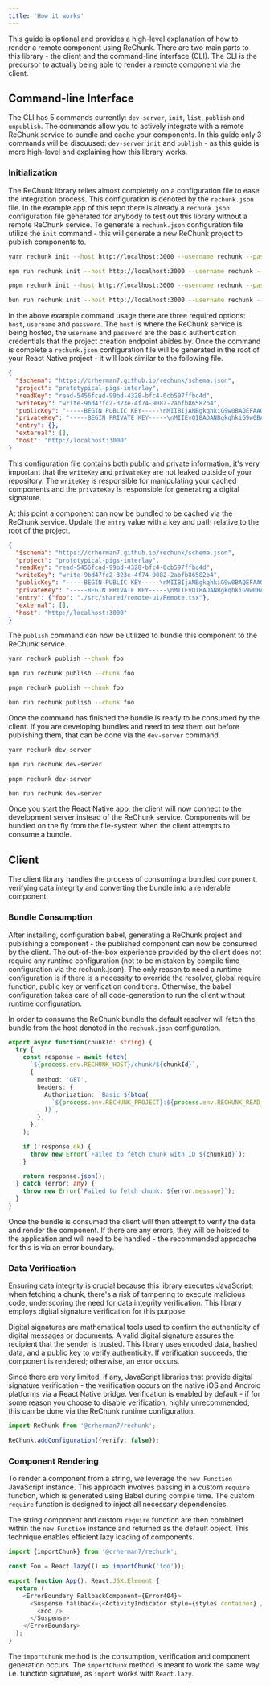 ```yaml
---
title: 'How it works'
---
```



This guide is optional and provides a high-level explanation of how to render a remote component using ReChunk. There are two main parts to this library - the client and the command-line interface (CLI). The CLI is the precursor to actually being able to render a remote component via the client.

## Command-line Interface

The CLI has 5 commands currently: `dev-server`, `init`, `list`, `publish` and `unpublish`. The commands allow you to actively integrate with a remote ReChunk service to bundle and cache your components. In this guide only 3 commands will be discuused: `dev-server` `init` and `publish` - as this guide is more high-level and explaining how this library works.

### Initialization

The ReChunk library relies almost completely on a configuration file to ease the integration process. This configuration is denoted by the `rechunk.json` file. In the example app of this repo there is already a `rechunk.json` configuration file generated for anybody to test out this library without a remote ReChunk service. To generate a `rechunk.json` configuration file utilize the `init` command - this will generate a new ReChunk project to publish components to.

<Tabs>
<TabItem label="yarn">

```sh
yarn rechunk init --host http://localhost:3000 --username rechunk --password aC00Lpr0ject
```

</TabItem>
<TabItem label="npm">

```sh
npm run rechunk init --host http://localhost:3000 --username rechunk --password aC00Lpr0ject
```

</TabItem>
<TabItem label="pnpm">

```sh
pnpm rechunk init --host http://localhost:3000 --username rechunk --password aC00Lpr0ject
```

</TabItem>
<TabItem label="bun">

```sh
bun run rechunk init --host http://localhost:3000 --username rechunk --password aC00Lpr0ject
```

</TabItem>
</Tabs>

In the above example command usage there are three required options: `host`, `username` and `password`. The `host` is where the ReChunk service is being hosted, the `username` and `password` are the basic authentication credentials that the project creation endpoint abides by. Once the command is complete a `rechunk.json` configuration file will be generated in the root of your React Native project - it will look similar to the following file.

```json title=rechunk.json
{
  "$schema": "https://crherman7.github.io/rechunk/schema.json",
  "project": "prototypical-pigs-interlay",
  "readKey": "read-5456fcad-99bd-4328-bfc4-0cb597ffbc4d",
  "writeKey": "write-9bd47fc2-323e-4f74-9082-2abfb86582b4",
  "publicKey": "-----BEGIN PUBLIC KEY-----\nMIIBIjANBgkqhkiG9w0BAQEFAAOCAQ8AMIIBCgKCAQEArk92wo3nc7AShy2c860h\nojRACKTnYGbB1NPRezyZ40Lk9p/myZ02ZpmVDGlMtWgqgIOoufUwPTa9LkmjFUgg\nYkhDHZzokiJjZ9PseRXr4+63p8MSvOmQvoQMqSO2mBEuXTks4tTNx/AySWqV9GDC\nMeM+VFKtQULuxgQSNJ1LDIu8ofpeKDB2bivV8phrLzRSM4TWuCu9u9gWxsUbTihR\nLyicJvmx44NBmdr9N0WIOh/15vAYieiY8MsZE7B8St0x5jgDT4taUzTd8R0RyDw/\nOtpCeOIDGwmz7h0Rx2r0Q+WOuRL4MSbGBJuT3TJoWkOPCrhfH3Sc6a61NyoPeiDZ\nXQIDAQAB\n-----END PUBLIC KEY-----\n",
  "privateKey": "-----BEGIN PRIVATE KEY-----\nMIIEvQIBADANBgkqhkiG9w0BAQEFAASCBKcwggSjAgEAAoIBAQCuT3bCjedzsBKH\nLZzzrSGiNEAIpOdgZsHU09F7PJnjQuT2n+bJnTZmmZUMaUy1aCqAg6i59TA9Nr0u\nSaMVSCBiSEMdnOiSImNn0+x5Fevj7renwxK86ZC+hAypI7aYES5dOSzi1M3H8DJJ\napX0YMIx4z5UUq1BQu7GBBI0nUsMi7yh+l4oMHZuK9XymGsvNFIzhNa4K7272BbG\nxRtOKFEvKJwm+bHjg0GZ2v03RYg6H/Xm8BiJ6JjwyxkTsHxK3THmOANPi1pTNN3x\nHRHIPD862kJ44gMbCbPuHRHHavRD5Y65EvgxJsYEm5PdMmhaQ48KuF8fdJzprrU3\nKg96INldAgMBAAECggEAQfVhzAbkYRtsN2ikLnUB+B3raRn1T74ydHVenFJ3LM7g\nUw54xyvNLQ/KnbKuyypKguzPCOblxRQUjBJjOqdbUbVkaC06uCl5Eg3YOo14AH0R\nU9L2ITQEiILxQ4N3EZ3WvIHpIUBDSffzH2LMsXd3pGcH6+KJGtvX/GgH947Zmjoa\nXOiu3hw+E1qZaUTjWgGYmT+ph+8gHW34ner5JS4m8tqkNtP0U2DJIVD7MR5i/jp3\nzv19/foEUew8wvs4R4GcvS3xGETebg4H6DonxJ79HtXe3jzigreOLYybjyw4zRFv\nYHDh9qRCL20Qydq7Ogg963Yur1Ecys2faeehNp8pxQKBgQDUNreN8wMYU4/qyLmi\n7wHQ9rr/pqqcNsLsBRSlwXKsK7ffwSjvx+aUOzucnlHUrLpJtllT551aWw8EY4Rx\nGI7iTwCPCKK7s6laZeXSrSKWgXibTuCn/1FJ8dZbFHKhWaXQW2QFSSNRzqp41FhB\ncZXs9cS0Yf6issvtiP7hAX7N/wKBgQDSRqpdl/eX2t4vMYbdfHvvtzy01MccKrQ2\nhADX/PgVAe/8n1/vxftK5cKAUapq0gpS8/1mRuTeRZ9a7HAZvpNuYEKhlRsSOzNg\nYYqNmq9F33kxRjsdm6RrYMMyk8v8pIuyFTaZY+MdIRDt306a2VK4EAQxS5G+wTr6\nOgOM4fxQowKBgGawZ5gf7PJ7lRu2r+XBJC7bBdgp7UsUULRnLPucpYHc0ehLjySg\npdo643jBP7XbM3Xx8D3iyUjs4VJtWaxkhtfKBOox8pVDtgKRZmnQ7/jGg/cbbyi8\nKrjOdryyI1oiiFNPthG8t4OhruozTtW0QildMCddeBuAy5+Q+E0nLRY/AoGAFxXR\nAGN9uDs8J1w9nTVcee3ZCVVO4sXBcTa+zPel2NCUo1xv8OgAdbGRz/qnRgD3RzIo\nQMFJwSlNnHLWv8zPbM++oPS4uyCqvEsZJgC0e2xUZtd6B/8dZviBlZzqSTtbZtqz\nWtW/imQl8qeQfqmbTj/b5fmQ76tRKUWTPDVXORcCgYEArx0LII/G1luLj/z2bvhz\nA5OXyUL7ka2wJqmpb0XdFP+PPIsud5GXf2uG9GTkhBHnwuakXW8UdB/4pwEtAYRS\nGndITg+KPDwTvuz6P51MQM6wd1922UKjTl3BY+7CzaWCuBGV/yfFjpsWtoSQJvSY\nDCwpHpF7v/6fhQU/Y2ZnI84=\n-----END PRIVATE KEY-----\n",
  "entry": {},
  "external": [],
  "host": "http://localhost:3000"
}
```

This configuration file contains both public and private information, it's very important that the `writeKey` and `privateKey` are not leaked outside of your repository. The `writeKey` is responsible for manipulating your cached components and the `privateKey` is responsible for generating a digital signature.

At this point a component can now be bundled to be cached via the ReChunk service. Update the `entry` value with a key and path relative to the root of the project.

```json title=rechunk.json ins={8}
{
  "$schema": "https://crherman7.github.io/rechunk/schema.json",
  "project": "prototypical-pigs-interlay",
  "readKey": "read-5456fcad-99bd-4328-bfc4-0cb597ffbc4d",
  "writeKey": "write-9bd47fc2-323e-4f74-9082-2abfb86582b4",
  "publicKey": "-----BEGIN PUBLIC KEY-----\nMIIBIjANBgkqhkiG9w0BAQEFAAOCAQ8AMIIBCgKCAQEArk92wo3nc7AShy2c860h\nojRACKTnYGbB1NPRezyZ40Lk9p/myZ02ZpmVDGlMtWgqgIOoufUwPTa9LkmjFUgg\nYkhDHZzokiJjZ9PseRXr4+63p8MSvOmQvoQMqSO2mBEuXTks4tTNx/AySWqV9GDC\nMeM+VFKtQULuxgQSNJ1LDIu8ofpeKDB2bivV8phrLzRSM4TWuCu9u9gWxsUbTihR\nLyicJvmx44NBmdr9N0WIOh/15vAYieiY8MsZE7B8St0x5jgDT4taUzTd8R0RyDw/\nOtpCeOIDGwmz7h0Rx2r0Q+WOuRL4MSbGBJuT3TJoWkOPCrhfH3Sc6a61NyoPeiDZ\nXQIDAQAB\n-----END PUBLIC KEY-----\n",
  "privateKey": "-----BEGIN PRIVATE KEY-----\nMIIEvQIBADANBgkqhkiG9w0BAQEFAASCBKcwggSjAgEAAoIBAQCuT3bCjedzsBKH\nLZzzrSGiNEAIpOdgZsHU09F7PJnjQuT2n+bJnTZmmZUMaUy1aCqAg6i59TA9Nr0u\nSaMVSCBiSEMdnOiSImNn0+x5Fevj7renwxK86ZC+hAypI7aYES5dOSzi1M3H8DJJ\napX0YMIx4z5UUq1BQu7GBBI0nUsMi7yh+l4oMHZuK9XymGsvNFIzhNa4K7272BbG\nxRtOKFEvKJwm+bHjg0GZ2v03RYg6H/Xm8BiJ6JjwyxkTsHxK3THmOANPi1pTNN3x\nHRHIPD862kJ44gMbCbPuHRHHavRD5Y65EvgxJsYEm5PdMmhaQ48KuF8fdJzprrU3\nKg96INldAgMBAAECggEAQfVhzAbkYRtsN2ikLnUB+B3raRn1T74ydHVenFJ3LM7g\nUw54xyvNLQ/KnbKuyypKguzPCOblxRQUjBJjOqdbUbVkaC06uCl5Eg3YOo14AH0R\nU9L2ITQEiILxQ4N3EZ3WvIHpIUBDSffzH2LMsXd3pGcH6+KJGtvX/GgH947Zmjoa\nXOiu3hw+E1qZaUTjWgGYmT+ph+8gHW34ner5JS4m8tqkNtP0U2DJIVD7MR5i/jp3\nzv19/foEUew8wvs4R4GcvS3xGETebg4H6DonxJ79HtXe3jzigreOLYybjyw4zRFv\nYHDh9qRCL20Qydq7Ogg963Yur1Ecys2faeehNp8pxQKBgQDUNreN8wMYU4/qyLmi\n7wHQ9rr/pqqcNsLsBRSlwXKsK7ffwSjvx+aUOzucnlHUrLpJtllT551aWw8EY4Rx\nGI7iTwCPCKK7s6laZeXSrSKWgXibTuCn/1FJ8dZbFHKhWaXQW2QFSSNRzqp41FhB\ncZXs9cS0Yf6issvtiP7hAX7N/wKBgQDSRqpdl/eX2t4vMYbdfHvvtzy01MccKrQ2\nhADX/PgVAe/8n1/vxftK5cKAUapq0gpS8/1mRuTeRZ9a7HAZvpNuYEKhlRsSOzNg\nYYqNmq9F33kxRjsdm6RrYMMyk8v8pIuyFTaZY+MdIRDt306a2VK4EAQxS5G+wTr6\nOgOM4fxQowKBgGawZ5gf7PJ7lRu2r+XBJC7bBdgp7UsUULRnLPucpYHc0ehLjySg\npdo643jBP7XbM3Xx8D3iyUjs4VJtWaxkhtfKBOox8pVDtgKRZmnQ7/jGg/cbbyi8\nKrjOdryyI1oiiFNPthG8t4OhruozTtW0QildMCddeBuAy5+Q+E0nLRY/AoGAFxXR\nAGN9uDs8J1w9nTVcee3ZCVVO4sXBcTa+zPel2NCUo1xv8OgAdbGRz/qnRgD3RzIo\nQMFJwSlNnHLWv8zPbM++oPS4uyCqvEsZJgC0e2xUZtd6B/8dZviBlZzqSTtbZtqz\nWtW/imQl8qeQfqmbTj/b5fmQ76tRKUWTPDVXORcCgYEArx0LII/G1luLj/z2bvhz\nA5OXyUL7ka2wJqmpb0XdFP+PPIsud5GXf2uG9GTkhBHnwuakXW8UdB/4pwEtAYRS\nGndITg+KPDwTvuz6P51MQM6wd1922UKjTl3BY+7CzaWCuBGV/yfFjpsWtoSQJvSY\nDCwpHpF7v/6fhQU/Y2ZnI84=\n-----END PRIVATE KEY-----\n",
  "entry": {"foo": "./src/shared/remote-ui/Remote.tsx"},
  "external": [],
  "host": "http://localhost:3000"
}
```

The `publish` command can now be utilized to bundle this component to the ReChunk service.

<Tabs>
<TabItem label="yarn">

```sh
yarn rechunk publish --chunk foo
```

</TabItem>
<TabItem label="npm">

```sh
npm run rechunk publish --chunk foo
```

</TabItem>
<TabItem label="pnpm">

```sh
pnpm rechunk publish --chunk foo
```

</TabItem>
<TabItem label="bun">

```sh
bun run rechunk publish --chunk foo
```

</TabItem>
</Tabs>

Once the command has finished the bundle is ready to be consumed by the client. If you are developing bundles and need to test them out before publishing them, that can be done via the `dev-server` command.

<Tabs>
<TabItem label="yarn">

```sh
yarn rechunk dev-server
```

</TabItem>
<TabItem label="npm">

```sh
npm run rechunk dev-server
```

</TabItem>
<TabItem label="pnpm">

```sh
pnpm rechunk dev-server
```

</TabItem>
<TabItem label="bun">

```sh
bun run rechunk dev-server
```

</TabItem>
</Tabs>

Once you start the React Native app, the client will now connect to the development server instead of the ReChunk service. Components will be bundled on the fly from the file-system when the client attempts to consume a bundle.

## Client

The client library handles the process of consuming a bundled component, verifying data integrity and converting the bundle into a renderable component.

### Bundle Consumption

After installing, configuration babel, generating a ReChunk project and publishing a component - the published component can now be consumed by the client. The out-of-the-box experience provided by the client does not require any runtime configuration (not to be mistaken by compile time configuration via the rechunk.json). The only reason to need a runtime configuration is if there is a necessity to override the resolver, global require function, public key or verification conditions. Otherwise, the babel configuration takes care of all code-generation to run the client without runtime configuration.

In order to consume the ReChunk bundle the default resolver will fetch the bundle from the host denoted in the `rechunk.json` configuration.

```ts title="index.ts"
export async function(chunkId: string) {
  try {
    const response = await fetch(
      `${process.env.RECHUNK_HOST}/chunk/${chunkId}`,
      {
        method: 'GET',
        headers: {
          Authorization: `Basic ${btoa(
            `${process.env.RECHUNK_PROJECT}:${process.env.RECHUNK_READ_KEY}`,
          )}`,
        },
      },
    );

    if (!response.ok) {
      throw new Error(`Failed to fetch chunk with ID ${chunkId}`);
    }

    return response.json();
  } catch (error: any) {
    throw new Error(`Failed to fetch chunk: ${error.message}`);
  }
}
```

Once the bundle is consumed the client will then attempt to verify the data and render the component. If there are any errors, they will be hoisted to the application and will need to be handled - the recommended approache for this is via an error boundary.

### Data Verification

Ensuring data integrity is crucial because this library executes JavaScript; when fetching a chunk, there's a risk of tampering to execute malicious code, underscoring the need for data integrity verification. This library employs digital signature verification for this purpose.

Digital signatures are mathematical tools used to confirm the authenticity of digital messages or documents. A valid digital signature assures the recipient that the sender is trusted. This library uses encoded data, hashed data, and a public key to verify authenticity. If verification succeeds, the component is rendered; otherwise, an error occurs.

Since there are very limited, if any, JavaScript libraries that provide digital signature verification - the verification occurs on the native iOS and Android platforms via a React Native bridge. Verification is enabled by default - if for some reason you choose to disable verification, highly unrecommended, this can be done via the ReChunk runtime configuration.

```ts title="index.ts"
import ReChunk from '@crherman7/rechunk';

ReChunk.addConfiguration({verify: false});
```

### Component Rendering

To render a component from a string, we leverage the `new Function` JavaScript instance. This approach involves passing in a custom `require` function, which is generated using Babel during compile time. The custom `require` function is designed to inject all necessary dependencies.

The string component and custom `require` function are then combined within the `new Function` instance and returned as the default object. This technique enables efficient lazy loading of components.

```ts title="App.tsx"
import {importChunk} from '@crherman7/rechunk';

const Foo = React.lazy(() => importChunk('foo'));

export function App(): React.JSX.Element {
  return (
    <ErrorBoundary FallbackComponent={Error404}>
      <Suspense fallback={<ActivityIndicator style={styles.container} />}>
        <Foo />
      </Suspense>
    </ErrorBoundary>
  );
}
```

The `importChunk` method is the consumption, verification and component generation occurs. The `importChunk` method is meant to work the same way i.e. function signature, as `import` works with `React.lazy`.
